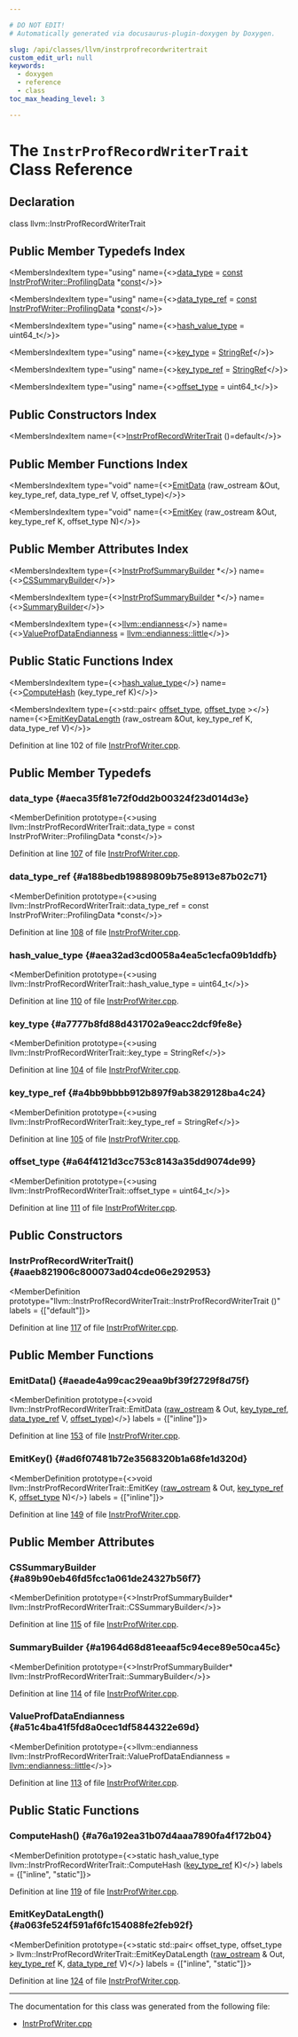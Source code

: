 ```yaml
---

# DO NOT EDIT!
# Automatically generated via docusaurus-plugin-doxygen by Doxygen.

slug: /api/classes/llvm/instrprofrecordwritertrait
custom_edit_url: null
keywords:
  - doxygen
  - reference
  - class
toc_max_heading_level: 3

---
```





# The `InstrProfRecordWriterTrait` Class Reference

<DoxygenPage pluginConfig={pluginConfig}>



## Declaration

<CodeBlock>class llvm::InstrProfRecordWriterTrait</CodeBlock>

## Public Member Typedefs Index

<MembersIndex>

<MembersIndexItem
  type="using"
  name={<><a href="#aeca35f81e72f0dd2b00324f23d014d3e">data&#95;type</a> = <a href="/docs/api/files/lib/lib/target/lib/target/aarch64/aarch64promoteconstant-cpp/#a90f8350fecae261c25be85d38b451bff">const</a> <a href="/docs/api/classes/llvm/instrprofwriter/#ab8307c49f2fa9f6b5d968b663105b5df">InstrProfWriter::ProfilingData</a> &#42;<a href="/docs/api/files/lib/lib/target/lib/target/aarch64/aarch64promoteconstant-cpp/#a90f8350fecae261c25be85d38b451bff">const</a></>}>
</MembersIndexItem>

<MembersIndexItem
  type="using"
  name={<><a href="#a188bedb19889809b75e8913e87b02c71">data&#95;type&#95;ref</a> = <a href="/docs/api/files/lib/lib/target/lib/target/aarch64/aarch64promoteconstant-cpp/#a90f8350fecae261c25be85d38b451bff">const</a> <a href="/docs/api/classes/llvm/instrprofwriter/#ab8307c49f2fa9f6b5d968b663105b5df">InstrProfWriter::ProfilingData</a> &#42;<a href="/docs/api/files/lib/lib/target/lib/target/aarch64/aarch64promoteconstant-cpp/#a90f8350fecae261c25be85d38b451bff">const</a></>}>
</MembersIndexItem>

<MembersIndexItem
  type="using"
  name={<><a href="#aea32ad3cd0058a4ea5c1ecfa09b1ddfb">hash&#95;value&#95;type</a> = uint64&#95;t</>}>
</MembersIndexItem>

<MembersIndexItem
  type="using"
  name={<><a href="#a7777b8fd88d431702a9eacc2dcf9fe8e">key&#95;type</a> = <a href="/docs/api/classes/llvm/stringref">StringRef</a></>}>
</MembersIndexItem>

<MembersIndexItem
  type="using"
  name={<><a href="#a4bb9bbbb912b897f9ab3829128ba4c24">key&#95;type&#95;ref</a> = <a href="/docs/api/classes/llvm/stringref">StringRef</a></>}>
</MembersIndexItem>

<MembersIndexItem
  type="using"
  name={<><a href="#a64f4121d3cc753c8143a35dd9074de99">offset&#95;type</a> = uint64&#95;t</>}>
</MembersIndexItem>

</MembersIndex>

## Public Constructors Index

<MembersIndex>

<MembersIndexItem
  name={<><a href="#aaeb821906c800073ad04cde06e292953">InstrProfRecordWriterTrait</a> ()=default</>}>
</MembersIndexItem>

</MembersIndex>

## Public Member Functions Index

<MembersIndex>

<MembersIndexItem
  type="void"
  name={<><a href="#aeade4a99cac29eaa9bf39f2729f8d75f">EmitData</a> (raw&#95;ostream &amp;Out, key&#95;type&#95;ref, data&#95;type&#95;ref V, offset&#95;type)</>}>
</MembersIndexItem>

<MembersIndexItem
  type="void"
  name={<><a href="#ad6f07481b72e3568320b1a68fe1d320d">EmitKey</a> (raw&#95;ostream &amp;Out, key&#95;type&#95;ref K, offset&#95;type N)</>}>
</MembersIndexItem>

</MembersIndex>

## Public Member Attributes Index

<MembersIndex>

<MembersIndexItem
  type={<><a href="/docs/api/classes/llvm/instrprofsummarybuilder">InstrProfSummaryBuilder</a> &#42;</>}
  name={<><a href="#a89b90eb46fd5fcc1a061de24327b56f7">CSSummaryBuilder</a></>}>
</MembersIndexItem>

<MembersIndexItem
  type={<><a href="/docs/api/classes/llvm/instrprofsummarybuilder">InstrProfSummaryBuilder</a> &#42;</>}
  name={<><a href="#a1964d68d81eeaaf5c94ece89e50ca45c">SummaryBuilder</a></>}>
</MembersIndexItem>

<MembersIndexItem
  type={<><a href="/docs/api/namespaces/llvm/#ae1e26e57357947b25e392fd18ab000db">llvm::endianness</a></>}
  name={<><a href="#a51c4ba41f5fd8a0cec1df5844322e69d">ValueProfDataEndianness</a> = <a href="/docs/api/namespaces/llvm/#ae1e26e57357947b25e392fd18ab000dbaaae6635e044ac56046b2893a529b5114">llvm::endianness::little</a></>}>
</MembersIndexItem>

</MembersIndex>

## Public Static Functions Index

<MembersIndex>

<MembersIndexItem
  type={<><a href="#aea32ad3cd0058a4ea5c1ecfa09b1ddfb">hash&#95;value&#95;type</a></>}
  name={<><a href="#a76a192ea31b07d4aaa7890fa4f172b04">ComputeHash</a> (key&#95;type&#95;ref K)</>}>
</MembersIndexItem>

<MembersIndexItem
  type={<>std::pair&lt; <a href="#a64f4121d3cc753c8143a35dd9074de99">offset&#95;type</a>, <a href="#a64f4121d3cc753c8143a35dd9074de99">offset&#95;type</a> &gt;</>}
  name={<><a href="#a063fe524f591af6fc154088fe2feb92f">EmitKeyDataLength</a> (raw&#95;ostream &amp;Out, key&#95;type&#95;ref K, data&#95;type&#95;ref V)</>}>
</MembersIndexItem>

</MembersIndex>


Definition at line 102 of file <a href="/docs/api/files/lib/lib/profiledata/instrprofwriter-cpp">InstrProfWriter.cpp</a>.

<SectionDefinition>

## Public Member Typedefs

### data&#95;type {#aeca35f81e72f0dd2b00324f23d014d3e}

<MemberDefinition
  prototype={<>using llvm::InstrProfRecordWriterTrait::data&#95;type =  const InstrProfWriter::ProfilingData &#42;const</>}>

Definition at line <a href="/docs/api/files/lib/lib/profiledata/instrprofwriter-cpp/#l00107">107</a> of file <a href="/docs/api/files/lib/lib/profiledata/instrprofwriter-cpp">InstrProfWriter.cpp</a>.
</MemberDefinition>

### data&#95;type&#95;ref {#a188bedb19889809b75e8913e87b02c71}

<MemberDefinition
  prototype={<>using llvm::InstrProfRecordWriterTrait::data&#95;type&#95;ref =  const InstrProfWriter::ProfilingData &#42;const</>}>

Definition at line <a href="/docs/api/files/lib/lib/profiledata/instrprofwriter-cpp/#l00108">108</a> of file <a href="/docs/api/files/lib/lib/profiledata/instrprofwriter-cpp">InstrProfWriter.cpp</a>.
</MemberDefinition>

### hash&#95;value&#95;type {#aea32ad3cd0058a4ea5c1ecfa09b1ddfb}

<MemberDefinition
  prototype={<>using llvm::InstrProfRecordWriterTrait::hash&#95;value&#95;type =  uint64&#95;t</>}>

Definition at line <a href="/docs/api/files/lib/lib/profiledata/instrprofwriter-cpp/#l00110">110</a> of file <a href="/docs/api/files/lib/lib/profiledata/instrprofwriter-cpp">InstrProfWriter.cpp</a>.
</MemberDefinition>

### key&#95;type {#a7777b8fd88d431702a9eacc2dcf9fe8e}

<MemberDefinition
  prototype={<>using llvm::InstrProfRecordWriterTrait::key&#95;type =  StringRef</>}>

Definition at line <a href="/docs/api/files/lib/lib/profiledata/instrprofwriter-cpp/#l00104">104</a> of file <a href="/docs/api/files/lib/lib/profiledata/instrprofwriter-cpp">InstrProfWriter.cpp</a>.
</MemberDefinition>

### key&#95;type&#95;ref {#a4bb9bbbb912b897f9ab3829128ba4c24}

<MemberDefinition
  prototype={<>using llvm::InstrProfRecordWriterTrait::key&#95;type&#95;ref =  StringRef</>}>

Definition at line <a href="/docs/api/files/lib/lib/profiledata/instrprofwriter-cpp/#l00105">105</a> of file <a href="/docs/api/files/lib/lib/profiledata/instrprofwriter-cpp">InstrProfWriter.cpp</a>.
</MemberDefinition>

### offset&#95;type {#a64f4121d3cc753c8143a35dd9074de99}

<MemberDefinition
  prototype={<>using llvm::InstrProfRecordWriterTrait::offset&#95;type =  uint64&#95;t</>}>

Definition at line <a href="/docs/api/files/lib/lib/profiledata/instrprofwriter-cpp/#l00111">111</a> of file <a href="/docs/api/files/lib/lib/profiledata/instrprofwriter-cpp">InstrProfWriter.cpp</a>.
</MemberDefinition>

</SectionDefinition>

<SectionDefinition>

## Public Constructors

### InstrProfRecordWriterTrait() {#aaeb821906c800073ad04cde06e292953}

<MemberDefinition
  prototype="llvm::InstrProfRecordWriterTrait::InstrProfRecordWriterTrait ()"
  labels = {["default"]}>

Definition at line <a href="/docs/api/files/lib/lib/profiledata/instrprofwriter-cpp/#l00117">117</a> of file <a href="/docs/api/files/lib/lib/profiledata/instrprofwriter-cpp">InstrProfWriter.cpp</a>.
</MemberDefinition>

</SectionDefinition>

<SectionDefinition>

## Public Member Functions

### EmitData() {#aeade4a99cac29eaa9bf39f2729f8d75f}

<MemberDefinition
  prototype={<>void llvm::InstrProfRecordWriterTrait::EmitData (<a href="/docs/api/classes/llvm/raw-ostream">raw&#95;ostream</a> &amp; Out, <a href="#a4bb9bbbb912b897f9ab3829128ba4c24">key&#95;type&#95;ref</a>, <a href="#a188bedb19889809b75e8913e87b02c71">data&#95;type&#95;ref</a> V, <a href="#a64f4121d3cc753c8143a35dd9074de99">offset&#95;type</a>)</>}
  labels = {["inline"]}>

Definition at line <a href="/docs/api/files/lib/lib/profiledata/instrprofwriter-cpp/#l00153">153</a> of file <a href="/docs/api/files/lib/lib/profiledata/instrprofwriter-cpp">InstrProfWriter.cpp</a>.
</MemberDefinition>

### EmitKey() {#ad6f07481b72e3568320b1a68fe1d320d}

<MemberDefinition
  prototype={<>void llvm::InstrProfRecordWriterTrait::EmitKey (<a href="/docs/api/classes/llvm/raw-ostream">raw&#95;ostream</a> &amp; Out, <a href="#a4bb9bbbb912b897f9ab3829128ba4c24">key&#95;type&#95;ref</a> K, <a href="#a64f4121d3cc753c8143a35dd9074de99">offset&#95;type</a> N)</>}
  labels = {["inline"]}>

Definition at line <a href="/docs/api/files/lib/lib/profiledata/instrprofwriter-cpp/#l00149">149</a> of file <a href="/docs/api/files/lib/lib/profiledata/instrprofwriter-cpp">InstrProfWriter.cpp</a>.
</MemberDefinition>

</SectionDefinition>

<SectionDefinition>

## Public Member Attributes

### CSSummaryBuilder {#a89b90eb46fd5fcc1a061de24327b56f7}

<MemberDefinition
  prototype={<>InstrProfSummaryBuilder&#42; llvm::InstrProfRecordWriterTrait::CSSummaryBuilder</>}>

Definition at line <a href="/docs/api/files/lib/lib/profiledata/instrprofwriter-cpp/#l00115">115</a> of file <a href="/docs/api/files/lib/lib/profiledata/instrprofwriter-cpp">InstrProfWriter.cpp</a>.
</MemberDefinition>

### SummaryBuilder {#a1964d68d81eeaaf5c94ece89e50ca45c}

<MemberDefinition
  prototype={<>InstrProfSummaryBuilder&#42; llvm::InstrProfRecordWriterTrait::SummaryBuilder</>}>

Definition at line <a href="/docs/api/files/lib/lib/profiledata/instrprofwriter-cpp/#l00114">114</a> of file <a href="/docs/api/files/lib/lib/profiledata/instrprofwriter-cpp">InstrProfWriter.cpp</a>.
</MemberDefinition>

### ValueProfDataEndianness {#a51c4ba41f5fd8a0cec1df5844322e69d}

<MemberDefinition
  prototype={<>llvm::endianness llvm::InstrProfRecordWriterTrait::ValueProfDataEndianness = <a href="/docs/api/namespaces/llvm/#ae1e26e57357947b25e392fd18ab000dbaaae6635e044ac56046b2893a529b5114">llvm::endianness::little</a></>}>

Definition at line <a href="/docs/api/files/lib/lib/profiledata/instrprofwriter-cpp/#l00113">113</a> of file <a href="/docs/api/files/lib/lib/profiledata/instrprofwriter-cpp">InstrProfWriter.cpp</a>.
</MemberDefinition>

</SectionDefinition>

<SectionDefinition>

## Public Static Functions

### ComputeHash() {#a76a192ea31b07d4aaa7890fa4f172b04}

<MemberDefinition
  prototype={<>static hash&#95;value&#95;type llvm::InstrProfRecordWriterTrait::ComputeHash (<a href="#a4bb9bbbb912b897f9ab3829128ba4c24">key&#95;type&#95;ref</a> K)</>}
  labels = {["inline", "static"]}>

Definition at line <a href="/docs/api/files/lib/lib/profiledata/instrprofwriter-cpp/#l00119">119</a> of file <a href="/docs/api/files/lib/lib/profiledata/instrprofwriter-cpp">InstrProfWriter.cpp</a>.
</MemberDefinition>

### EmitKeyDataLength() {#a063fe524f591af6fc154088fe2feb92f}

<MemberDefinition
  prototype={<>static std::pair&lt; offset&#95;type, offset&#95;type &gt; llvm::InstrProfRecordWriterTrait::EmitKeyDataLength (<a href="/docs/api/classes/llvm/raw-ostream">raw&#95;ostream</a> &amp; Out, <a href="#a4bb9bbbb912b897f9ab3829128ba4c24">key&#95;type&#95;ref</a> K, <a href="#a188bedb19889809b75e8913e87b02c71">data&#95;type&#95;ref</a> V)</>}
  labels = {["inline", "static"]}>

Definition at line <a href="/docs/api/files/lib/lib/profiledata/instrprofwriter-cpp/#l00124">124</a> of file <a href="/docs/api/files/lib/lib/profiledata/instrprofwriter-cpp">InstrProfWriter.cpp</a>.
</MemberDefinition>

</SectionDefinition>

<hr/>

The documentation for this class was generated from the following file:

<ul>
<li><a href="/docs/api/files/lib/lib/profiledata/instrprofwriter-cpp">InstrProfWriter.cpp</a></li>
</ul>

</DoxygenPage>
